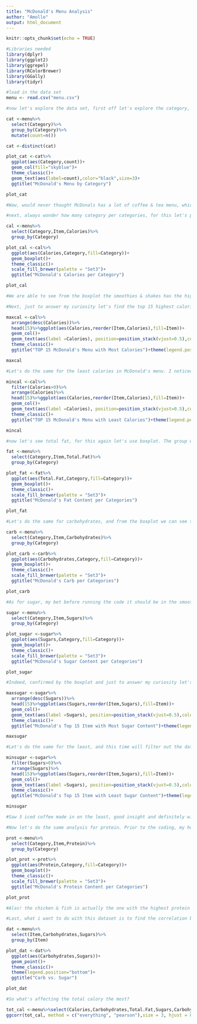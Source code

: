 ```yaml
---
title: "McDonald's Menu Analysis"
author: "Amollo"
output: html_document
---
```


```r
knitr::opts_chunk$set(echo = TRUE)
```

```r
#Libraries needed
library(dplyr)
library(ggplot2)
library(ggrepel)
library(RColorBrewer)
library(GGally)
library(tidyr)
```

```r
#load in the data set 
menu <- read.csv("menu.csv")

```
```r
#now let's explore the data set, first off let's explore the category, for this i will plot histogram

cat <-menu%>%
  select(Category)%>%
  group_by(Category)%>%
  mutate(count=n())

cat <-distinct(cat)

plot_cat <-cat%>%
  ggplot(aes(Category,count))+
  geom_col(fill="skyblue")+
  theme_classic()+ 
  geom_text(aes(label=count),color="black",size=3)+
  ggtitle("McDonald's Menu by Category")

plot_cat

#Waw, would never thought McDonals has a lot of coffee & tea menu, which is interesting finding

```
```r
#next, always wonder how many category per categories, for this let's plot boxplot to get insight 

cal <-menu%>%
  select(Category,Item,Calories)%>%
  group_by(Category)

plot_cal <-cal%>%
  ggplot(aes(Calories,Category,fill=Category))+
  geom_boxplot()+
  theme_classic()+
  scale_fill_brewer(palette = "Set3")+
  ggtitle("McDonald's Calories per Category")

plot_cal

#We are able to see from the boxplot the smoothies & shakes has the highest median from all. 

#Next, just to answer my curiosity let's find the top 15 highest calories menu in McDonalds : 

maxcal <-cal%>%
  arrange(desc(Calories))%>%
  head(15)%>%ggplot(aes(Calories,reorder(Item,Calories),fill=Item))+
  geom_col()+
  geom_text(aes(label =Calories), position=position_stack(vjust=0.5),color="black",size=3)+
  theme_classic()+
  ggtitle("TOP 15 McDonald's Menu with Most Calories")+theme(legend.position="none")

maxcal

#Let's do the same for the least calories in McDonald's menu. I noticed there's 0 cal inside our dataset so let's remove those by filtering Calories >0

mincal <-cal%>%
  filter(Calories>0)%>%
  arrange(Calories)%>%
  head(15)%>%ggplot(aes(Calories,reorder(Item,Calories),fill=Item))+
  geom_col()+
  geom_text(aes(label =Calories), position=position_stack(vjust=0.5),color="black",size=3)+
  theme_classic()+
  ggtitle("TOP 15 McDonald's Menu with Least Calories")+theme(legend.position="none")

mincal

```

```r
#now let's see total fat, for this again let's use boxplot. The group with highest fat content is in breakfast category  

fat <-menu%>%
  select(Category,Item,Total.Fat)%>%
  group_by(Category)

plot_fat <-fat%>%
  ggplot(aes(Total.Fat,Category,fill=Category))+
  geom_boxplot()+
  theme_classic()+
  scale_fill_brewer(palette = "Set3")+
  ggtitle("McDonald's Fat Content per Categories")

plot_fat
```

```r
#Let's do the same for carbohydrates, and from the boxplot we can see that it's from smoothies & shakes! 

carb <-menu%>%
  select(Category,Item,Carbohydrates)%>%
  group_by(Category)

plot_carb <-carb%>%
  ggplot(aes(Carbohydrates,Category,fill=Category))+
  geom_boxplot()+
  theme_classic()+
  scale_fill_brewer(palette = "Set3")+
  ggtitle("McDonald's Carb per Categories")

plot_carb
```

```r
#As for sugar, my bet before running the code it should be in the smoothies & shakes category. Let's plot the boxplot : 

sugar <-menu%>%
  select(Category,Item,Sugars)%>%
  group_by(Category)

plot_sugar <-sugar%>%
  ggplot(aes(Sugars,Category,fill=Category))+
  geom_boxplot()+
  theme_classic()+
  scale_fill_brewer(palette = "Set3")+
  ggtitle("McDonald's Sugar Content per Categories")

plot_sugar

#Indeed, confirmed by the boxplot and just to answer my curiosity let's find the item with highest sugar contents :  

maxsugar <-sugar%>%
  arrange(desc(Sugars))%>%
  head(15)%>%ggplot(aes(Sugars,reorder(Item,Sugars),fill=Item))+
  geom_col()+
  geom_text(aes(label =Sugars), position=position_stack(vjust=0.5),color="black",size=3)+
  theme_classic()+
  ggtitle("McDonald's Top 15 Item with Most Sugar Content")+theme(legend.position="none")

maxsugar

#Let's do the same for the least, and this time will filter out the dataset as well to avoid pulling the 0 Sugar inside 

minsugar <-sugar%>%
  filter(Sugars>0)%>%
  arrange(Sugars)%>%
  head(15)%>%ggplot(aes(Sugars,reorder(Item,Sugars),fill=Item))+
  geom_col()+
  geom_text(aes(label =Sugars), position=position_stack(vjust=0.5),color="black",size=3)+
  theme_classic()+
  ggtitle("McDonald's Top 15 Item with Least Sugar Content")+theme(legend.position="none")

minsugar

#Saw 3 iced coffee made in on the least, good insight and definitely will opt for this drink next time i visit McDonald's
```
```r
#Now let's do the same analysis for protein. Prior to the coding, my hunch saying it should come from the beef & pork, but let's validate by running the code : 

prot <-menu%>%
  select(Category,Item,Protein)%>%
  group_by(Category)

plot_prot <-prot%>%
  ggplot(aes(Protein,Category,fill=Category))+
  geom_boxplot()+
  theme_classic()+
  scale_fill_brewer(palette = "Set3")+
  ggtitle("McDonald's Protein Content per Categories")

plot_prot

#Alas! the chicken & fish is actually the one with the highest protein content 
```
```r
#Last, what i want to do with this dataset is to find the correlation between sugar & carbohydrate 

dat <-menu%>%
  select(Item,Carbohydrates,Sugars)%>%
  group_by(Item)

plot_dat <-dat%>%
  ggplot(aes(Carbohydrates,Sugars))+
  geom_point()+
  theme_classic()+
  theme(legend.position="bottom")+
  ggtitle("Carb vs. Sugar")

plot_dat

```
```r
#So what's affecting the total calory the most?

tot_cal <-menu%>%select(Calories,Carbohydrates,Total.Fat,Sugars,Carbohydrates,Protein)  
ggcorr(tot_cal, method = c("everything", "pearson"),size = 3, hjust = 0.77,label=TRUE,label_size=3,layout.exp = 1)

```

